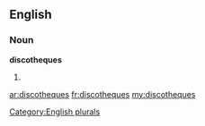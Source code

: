 ==English==

===Noun===
'''discotheques'''

# {{plural of|[[discotheque]]}}

[[Category:English plurals]]

[[ar:discotheques]]
[[fr:discotheques]]
[[my:discotheques]]